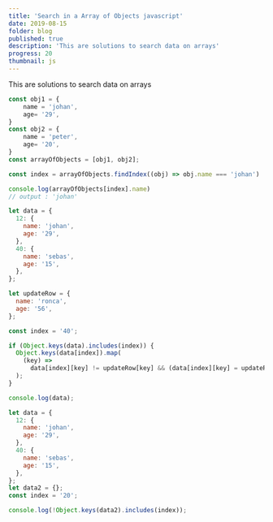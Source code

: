 ```yaml
---
title: 'Search in a Array of Objects javascript'
date: 2019-08-15
folder: blog
published: true
description: 'This are solutions to search data on arrays'
progress: 20
thumbnail: js
---
```


This are solutions to search data on arrays

```js
const obj1 = {
    name = 'johan',
    age= '29',
}
const obj2 = {
    name = 'peter',
    age= '20',
}
const arrayOfObjects = [obj1, obj2];

const index = arrayOfObjects.findIndex((obj) => obj.name === 'johan')

console.log(arrayOfObjects[index].name)
// output : 'johan'
```

```js
let data = {
  12: {
    name: 'johan',
    age: '29',
  },
  40: {
    name: 'sebas',
    age: '15',
  },
};

let updateRow = {
  name: 'ronca',
  age: '56',
};

const index = '40';

if (Object.keys(data).includes(index)) {
  Object.keys(data[index]).map(
    (key) =>
      data[index][key] != updateRow[key] && (data[index][key] = updateRow[key])
  );
}

console.log(data);
```

```js
let data = {
  12: {
    name: 'johan',
    age: '29',
  },
  40: {
    name: 'sebas',
    age: '15',
  },
};
let data2 = {};
const index = '20';

console.log(!Object.keys(data2).includes(index));
```
